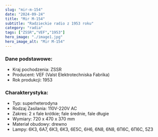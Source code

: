 ```yaml
---
slug: "mir-m-154"
date: "2024-09-24"
title: "Mir M-154"
subtitle: "Radzieckie radio z 1953 roku"
category: "radia"
tags: ["ZSSR","VEF","1953"]
hero_image: "./image1.jpg"
hero_image_alt: "Mir M-154"
---
```


### Dane podstawowe:

- Kraj pochodzenia: ZSSR
- Producent: VEF (Valst Elektrotechniska Fabrika)
- Rok produkcji: 1953

### Charakterystyka:

- Typ: superheterodyna
- Rodzaj Zasilania: 110V-220V AC
- Zakres: 2 x fale krótkie; fale średnie, fale długie
- Wymiary: 720 x 470 x 370 mm
- Materiał obudowy: drewno
- Lampy: 6К3, 6A7, 6К3, 6К3, 6Е5С, 6H6, 6N8, 6N8, 6П6С, 6П6С, 5Z3
